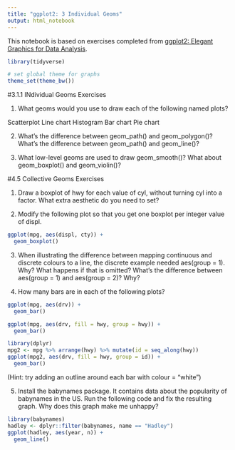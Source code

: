 ```yaml
---
title: "ggplot2: 3 Individual Geoms"
output: html_notebook
---
```


This notebook is based on exercises completed from [ggplot2: Elegant Graphics for Data Analysis](https://ggplot2-book.org/index.html). 

```r

library(tidyverse)

# set global theme for graphs
theme_set(theme_bw())

```

#3.1.1 INdividual Geoms Exercises

1. What geoms would you use to draw each of the following named plots?

Scatterplot
Line chart
Histogram
Bar chart
Pie chart

2. What’s the difference between geom_path() and geom_polygon()? What’s the difference between geom_path() and geom_line()?

3. What low-level geoms are used to draw geom_smooth()? What about geom_boxplot() and geom_violin()?

#4.5 Collective Geoms Exercises

1. Draw a boxplot of hwy for each value of cyl, without turning cyl into a factor. What extra aesthetic do you need to set?

2. Modify the following plot so that you get one boxplot per integer value of displ.

```r
ggplot(mpg, aes(displ, cty)) + 
  geom_boxplot()
```

3. When illustrating the difference between mapping continuous and discrete colours to a line, the discrete example needed aes(group = 1). Why? What happens if that is omitted? What’s the difference between aes(group = 1) and aes(group = 2)? Why?

4. How many bars are in each of the following plots?

```r

ggplot(mpg, aes(drv)) + 
  geom_bar()

ggplot(mpg, aes(drv, fill = hwy, group = hwy)) + 
  geom_bar()

library(dplyr)  
mpg2 <- mpg %>% arrange(hwy) %>% mutate(id = seq_along(hwy)) 
ggplot(mpg2, aes(drv, fill = hwy, group = id)) + 
  geom_bar()

```

(Hint: try adding an outline around each bar with colour = "white")

5. Install the babynames package. It contains data about the popularity of babynames in the US. Run the following code and fix the resulting graph. Why does this graph make me unhappy?

```r

library(babynames)
hadley <- dplyr::filter(babynames, name == "Hadley")
ggplot(hadley, aes(year, n)) + 
  geom_line()

```

